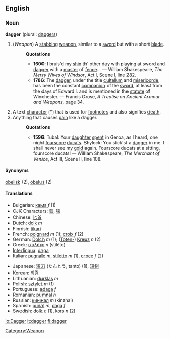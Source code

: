 ==English==
===Noun===
'''dagger''' (plural: [[daggers]])
#(''Weapon'') [[Category:Weapon]]  A [[stab]]bing [[weapon]], similar to a [[sword]] but with a short [[blade]].
#:'''Quotations'''
#:*'''1600''': I bruis'd my [[shin]] th' other day with playing at sword and [[dagger]] with a [[master]] of [[fence]]... &mdash; William Shakespeare, ''The Merry Wives of Windsor'', Act I, Scene I, line 282.
#:*'''1786''': The [[dagger]], under the title [[cultellum]] and [[misericorde]], has been the constant [[companion]] of the [[sword]], at least from the days of Edward I. and is mentioned in the [[statute]] of Winchester. &mdash; Francis Grose, ''A Treatise on Ancient Armour and Weapons'', page 34.
#A text [[character]] ('''&dagger;''') that is used for [[footnote]]s and also signifies [[death]]. 
#Anything that causes [[pain]] like a dagger.  
#:'''Quotations'''
#:*'''1596''': Tubal: Your [[daughter]] [[spent]] in Genoa, as I heard, one night [[fourscore]] [[ducat]]s. Shylock: You stick'st a [[dagger]] in me. I shall never see my [[gold]] again.  Fourscore ducats at a sitting, fourscore ducats! &mdash; William Shakespeare, ''The Merchant of Venice'', Act III, Scene II, line 108.
====Synonyms====
[[obelisk]] (2), [[obelus]] (2)

====Translations====
{{top}}<!--languages from A to I go here-->
*Bulgarian: [[кама]] ''f'' (1)
*CJK Characters: [[鋏]], [[铗]]
*Chinese: [[匕首]]
*Dutch: [[dolk]] ''m''
*Finnish: [[tikari]]
*French: [[poignard]] ''m'' (1); [[croix]] ''f'' (2)
*German: [[Dolch]] ''m'' (1); ([[Totenkreuz|Toten-]]) [[Kreuz]] ''n'' (2) 
*Greek: [[στιλέτο]] ''n'' (stil&eacute;to)
*[[Interlingua]]: [[daga]]
*Italian: [[pugnale]] ''m'', [[stiletto]] ''m'' (1), [[croce]] ''f'' (2)
{{mid}}<!--languages from J to Z go here-->
*Japanese: [[短刀]] (たんとう, tanto) (1), [[短剣]]
*Korean: [[회검]]
*Lithuanian: [[durklas]] ''m''
*Polish: [[sztylet]] ''m'' (1)
*Portuguese: [[adaga]] ''f''
*Romanian: [[pumnal]] ''n''
*Russian: [[кинжал]] ''m'' (kinzhal)
*Spanish: [[puñal]] ''m'', [[daga]] ''f''
*Swedish: [[dolk]] ''c'' (1), [[kors]] ''n'' (2)
{{bottom}}

[[io:Dagger]]
[[it:dagger]]
[[fi:dagger]]
